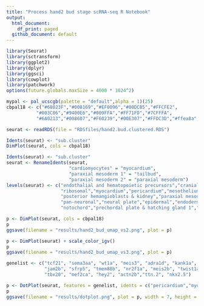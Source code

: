 ```yaml
---
title: "Process hand2 bud stage scRNA-seq R Notebook"
output:
  html_document:
    df_print: paged
  github_document: default
---
```


```r
library(Seurat)
library(sctransform)
library(ggplot2)
library(dplyr)
library(ggsci)
library(cowplot)
library(patchwork)
options(future.globals.maxSize = 4000 * 1024^2)
```

```r
mypal <- pal_ucscgb(palette = "default",alpha = 1)(25)
cbpal18 <- c("#68023F","#008169","#EF0096","#00DCB5","#FFCFE2",
           "#003C86","#9400E6","#009FFA","#FF71FD","#7CFFFA",
           "#6A0213","#008607","#F60239","#00E307","#FFDC3D","#ffea8a","#001310","#ffe9f1")
```

```r
seurat <- readRDS(file = "RDSfiles/hand2.bud.clustered.RDS")
```

```r
Idents(seurat) <- "sub.cluster"
DimPlot(seurat, cols = cbpal18)
```
```r
Idents(seurat) <- "sub.cluster"
seurat <- RenameIdents(seurat,
                       "cardiomyocytes" = "myocardium",
                       "paraxial mesoderm 1" = "tailbud",
                       "paraxial mesoderm 2" = "paraxial mesoderm")
levels(seurat) <- c("endothalial and hematopoietic precursors","cranial mesoderm",
                    "ribosomal","myocardium","pericardium","mesothelium","posterior lateral plate mesoderm",
                    "posterior hemangioblasts & kidney","paraxial mesoderm","tailbud",
                    "pan-neuronal","neural plate","epidermal","endoderm 1","endoderm 2",
                    "notochord","prechordal plate & hatching gland 1","prechordal plate & hatching gland 2")
```


```r
p <- DimPlot(seurat, cols = cbpal18)
p
ggsave(filename = "results/hand2_bud_umap_vs2.png", plot = p)
```

```r
p <- DimPlot(seurat) + scale_color_igv()
p
ggsave(filename = "results/hand2_bud_umap_vs3.png", plot = p)
```
```r
genelist <- c("tcf21", "sema3aa", "wt1a", "meis3", "adra1d", "kank1a",
              "jam2b", "sfrp5", "tmem88b", "nr2f1a", "meis2b", "twist1a",
              "tbx20", "mef2ca", "hey2", "actn2b","ttn.2", "nkx2.5")
```

```r
p <- DotPlot(seurat, features = genelist, idents = c("pericardium","myocardium","mesothelium")) + RotatedAxis()
p
ggsave(filename = "results/dotplot.png", plot = p, width = 7, height = 3, units = "in")
```

